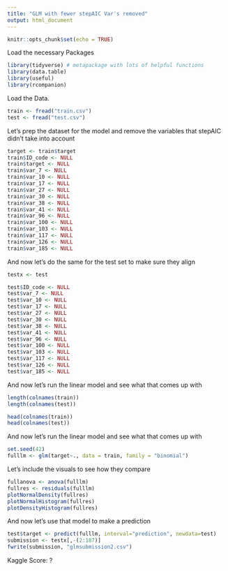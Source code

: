 ---
title: "GLM with fewer stepAIC Var's removed"
output: html_document
---

```{r setup, include=FALSE}
knitr::opts_chunk$set(echo = TRUE)
```

Load the necessary Packages

```{r Packages}

library(tidyverse) # metapackage with lots of helpful functions
library(data.table)
library(useful)
library(rcompanion)

```

Load the Data.

```{r Data}
train <- fread("train.csv")
test <- fread("test.csv")
```

Let's prep the dataset for the model and remove the variables that stepAIC didn't take into account 

```{r Data}
target <- train$target
train$ID_code <- NULL
train$target <- NULL
train$var_7 <- NULL
train$var_10 <- NULL
train$var_17 <- NULL
train$var_27 <- NULL
train$var_30 <- NULL
train$var_38 <- NULL
train$var_41 <- NULL
train$var_96 <- NULL
train$var_100 <- NULL
train$var_103 <- NULL
train$var_117 <- NULL
train$var_126 <- NULL
train$var_185 <- NULL
```

And now let's do the same for the test set to make sure they align

```{r Data}
testx <- test

test$ID_code <- NULL
test$var_7 <- NULL
test$var_10 <- NULL
test$var_17 <- NULL
test$var_27 <- NULL
test$var_30 <- NULL
test$var_38 <- NULL
test$var_41 <- NULL
test$var_96 <- NULL
test$var_100 <- NULL
test$var_103 <- NULL
test$var_117 <- NULL
test$var_126 <- NULL
test$var_185 <- NULL
```

And now let's run the linear model and see what that comes up with

```{r Data}
length(colnames(train))
length(colnames(test))

head(colnames(train))
head(colnames(test))

```

And now let's run the linear model and see what that comes up with

```{r Data}
set.seed(42)
fulllm <- glm(target~., data = train, family = "binomial")
```

Let's include the visuals to see how they compare

```{r Data}
fullanova <- anova(fulllm)
fullres <- residuals(fulllm)
plotNormalDensity(fullres)
plotNormalHistogram(fullres)
plotDensityHistogram(fullres)
```

And now let's use that model to make a prediction

```{r Data}
test$target <- predict(fulllm, interval="prediction", newdata=test)
submission <- testx[,-(2:187)]
fwrite(submission, "glmsubmission2.csv")
```

Kaggle Score: ?